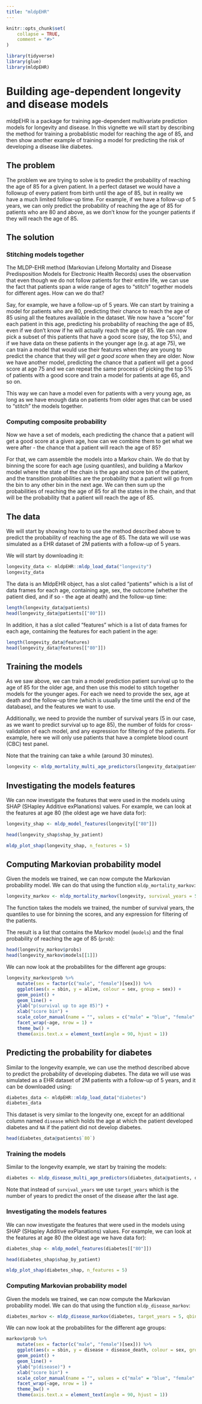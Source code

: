 ```yaml
---
title: "mldpEHR"
---
```


```r
knitr::opts_chunk$set(
    collapse = TRUE,
    comment = "#>"
)
```

```r
library(tidyverse)
library(glue)
library(mldpEHR)
```

# Building age-dependent longevity and disease models

mldpEHR is a package for training age-dependent multivariate prediction models for longevity and disease. In this vignette we will start by describing the method for training a probablistic model for reaching the age of 85, and then show another example of training a model for predicting the risk of developing a disease like diabetes.

## The problem 

The problem we are trying to solve is to predict the probability of reaching the age of 85 for a given patient. In a perfect dataset we would have a followup of every patient from birth until the age of 85, but in reality we have a much limited follow-up time. For example, if we have a follow-up of 5 years, we can only predict the probability of reaching the age of 85 for patients who are 80 and above, as we don't know for the younger patients if they will reach the age of 85.

## The solution

### Stitching models together

The MLDP-EHR method (Markovian Lifelong Mortality and Disease Predisposition Models for Electronic Health Records) uses the observation that even though we do not follow patients for their entire life, we can use the fact that patients span a wide range of ages to "stitch" together models for different ages. How can we do that? 

Say, for example, we have a follow-up of 5 years. We can start by training a model for patients who are 80, predicting their chance to reach the age of 85 using all the features available in the dataset. We now have a "score" for each patient in this age, predicting his probability of reaching the age of 85, even if we don't know if he will actually reach the age of 85. We can now pick a subset of this patients that have a good score (say, the top 5%), and if we have data on these patients in the younger age (e.g. at age 75), we can train a model that would use their features when they are young to predict the chance that they will *get a good score* when they are older. Now we have another model, predicting the chance that a patient will get a good score at age 75 and we can repeat the same process of picking the top 5% of patients with a good score and train a model for patients at age 65, and so on.

This way we can have a model even for patients with a very young age, as long as we have enough data on patients from older ages that can be used to "stitch" the models together.

### Computing composite probability

Now we have a set of models, each predicting the chance that a patient will get a good score at a given age, how can we combine them to get what we were after - the chance that a patient will reach the age of 85? 

For that, we cam assemble the models into a Markov chain. We do that by binning the score for each age (using quantiles), and building a Markov model where the state of the chain is the age and score bin of the patient, and the transition probabilities are the probability that a patient will go from the bin to any other bin in the next age. We can then sum up the probabilities of reaching the age of 85 for all the states in the chain, and that will be the probability that a patient will reach the age of 85.

## The data

We will start by showing how to to use the method described above to predict the probability of reaching the age of 85. The data we will use was simulated as a EHR dataset of 2M patients with a follow-up of 5 years. 

We will start by downloading it:

```r
longevity_data <- mldpEHR::mldp_load_data("longevity")
longevity_data
```

The data is an MldpEHR object, has a slot called "patients" which is a list of data frames for each age, containing age, sex, the outcome (whether the patient died, and if so - the age at death) and the follow-up time: 

```r
length(longevity_data@patients)
head(longevity_data@patients[["80"]])
```

In addition, it has a slot called "features" which is a list of data frames for each age, containing the features for each patient in the age:

```r
length(longevity_data@features)
head(longevity_data@features[["80"]])
```

## Training the models

As we saw above, we can train a model prediction patient survival up to the age of 85 for the older age, and then use this model to stitch together models for the younger ages. For each we need to provide the sex, age at death and the follow-up time (which is usually the time until the end of the database), and the features we want to use.

Additionally, we need to provide the number of survival years (5 in our case, as we want to predict survival up to age 85), the number of folds for cross-validation of each model, and any expression for filtering of the patients. For example, here we will only use patients that have a complete blood count (CBC) test panel.

Note that the training can take a while (around 30 minutes).

```r
longevity <- mldp_mortality_multi_age_predictors(longevity_data@patients, longevity_data@features, survival_years = 5, nfolds = 5, required_conditions = "has_cbc")
```

## Investigating the models features

We can now investigate the features that were used in the models using SHAP (SHapley Additive exPlanations) values. For example, we can look at the features at age 80 (the oldest age we have data for):

```r
longevity_shap <- mldp_model_features(longevity[["80"]])

head(longevity_shap$shap_by_patient)

mldp_plot_shap(longevity_shap, n_features = 5)
```


## Computing Markovian probability model

Given the models we trained, we can now compute the Markovian probability model. We can do that using the function `mldp_mortality_markov`:

```r
longevity_markov <- mldp_mortality_markov(longevity, survival_years = 5, qbins = seq(0, 1, by = 0.1), required_conditions = glue::glue("time >= as.Date('2005-01-01') & time < as.Date('2016-01-01')"))
```

The function takes the models we trained, the number of survival years, the quantiles to use for binning the scores, and any expression for filtering of the patients.

The result is a list that contains the Markov model (`models`) and the final probability of reaching the age of 85 (`prob`):

```r
head(longevity_markov$probs)
head(longevity_markov$models[[1]])
```


We can now look at the probabilites for the different age groups: 

```r
longevity_markov$prob %>%
    mutate(sex = factor(c("male", "female")[sex])) %>%
    ggplot(aes(x = sbin, y = alive, colour = sex, group = sex)) +
    geom_point() +
    geom_line() +
    ylab("p(survival up to age 85)") +
    xlab("score bin") +
    scale_color_manual(name = "", values = c("male" = "blue", "female" = "red")) +
    facet_wrap(~age, nrow = 1) +
    theme_bw() +
    theme(axis.text.x = element_text(angle = 90, hjust = 1))
```

## Predicting the probability for diabetes

Similar to the longevity example, we can use the method described above to predict the probability of developing diabetes. The data we will use was simulated as a EHR dataset of 2M patients with a follow-up of 5 years, and it can be downloaded using:

```r
diabetes_data <- mldpEHR::mldp_load_data("diabetes")
diabetes_data
```

This dataset is very similar to the longevity one, except for an additional column named `disease` which holds the age at which the patient developed diabetes and `NA` if the patient did not develop diabetes.

```r
head(diabetes_data@patients$`80`)
```

### Training the models 

Similar to the longevity example, we start by training the models:

```r
diabetes <- mldp_disease_multi_age_predictors(diabetes_data@patients, diabetes_data@features, target_years = 5, nfolds = 5, required_conditions = "has_cbc")
```

Note that instead of `survival_years` we use `target_years` which is the number of years to predict the onset of the disease after the last age. 

### Investigating the models features

We can now investigate the features that were used in the models using SHAP (SHapley Additive exPlanations) values. For example, we can look at the features at age 80 (the oldest age we have data for):

```r
diabetes_shap <- mldp_model_features(diabetes[["80"]])

head(diabetes_shap$shap_by_patient)

mldp_plot_shap(diabetes_shap, n_features = 5)
```

### Computing Markovian probability model

Given the models we trained, we can now compute the Markovian probability model. We can do that using the function `mldp_disease_markov`:

```r
diabetes_markov <- mldp_disease_markov(diabetes, target_years = 5, qbins = seq(0, 1, by = 0.1), required_conditions = glue::glue("time >= as.Date('2005-01-01') & time < as.Date('2016-01-01')"))
```

We can now look at the probabilites for the different age groups: 

```r
markov$prob %>%
    mutate(sex = factor(c("male", "female")[sex])) %>%
    ggplot(aes(x = sbin, y = disease + disease_death, colour = sex, group = sex)) +
    geom_point() +
    geom_line() +
    ylab("p(disease)") +
    xlab("score bin") +
    scale_color_manual(name = "", values = c("male" = "blue", "female" = "red")) +
    facet_wrap(~age, nrow = 1) +
    theme_bw() +
    theme(axis.text.x = element_text(angle = 90, hjust = 1))
```

